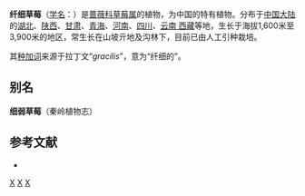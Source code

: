 {{Speciesbox
| genus = Fragaria
| species = gracilis
| authority = A. Lozinsk., 1926
}}

'''纤细草莓'''（[[学名|学名]]：{{lang|la|''Fragaria gracilis''}}）是[[蔷薇科|蔷薇科]][[草莓属|草莓属]]的植物，为中国的特有植物。分布于[[中国大陆|中国大陆]]的[[湖北|湖北]]、[[陕西|陕西]]、[[甘肃|甘肃]]、[[青海|青海]]、[[河南|河南]]、[[四川|四川]]、[[云南_西藏|云南 西藏]]等地，生长于海拔1,600米至3,900米的地区，常生长在山坡亓地及沟林下，目前已由人工引种栽培。

其[[种加词|种加词]]来源于拉丁文“''gracilis''”，意为“纤细的”。

== 别名 ==
'''细弱草莓'''（秦岭植物志）

== 参考文献 ==
<div class="references-small">
* {{cite web| url =http://www.bioinfo.cn/db05/KmzwSpecies.php?action=view&id=19055| title =纤细草莓| work =《中国高等植物数据库全库》| publisher =中国科学院微生物研究所| author =昆明植物研究所| accessdate =2009-02-25| deadurl =yes| archiveurl =https://web.archive.org/web/20150407150325/http://www.bioinfo.cn/db05/KmzwSpecies.php?action=view&id=19055| archivedate =2015-04-07}}
</div>

{{草莓}}
{{Taxonbar|from=Q15228531}}

[[Category:草莓属|X]]
[[Category:附果|X]]
[[Category:1926年描述的植物|X]]


{{植物小作品}}